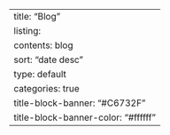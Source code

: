 ---
title: "Blog"
listing:
  contents: blog
  sort: "date desc"
  type: default
  categories: true
title-block-banner: "#C6732F"
title-block-banner-color: "#ffffff"
---